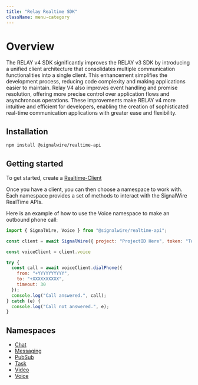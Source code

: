 ```yaml
---
title: "Relay Realtime SDK"
className: menu-category
---
```


[chat]: /sdks/realtime-sdk/chat
[messaging]: /sdks/realtime-sdk/messaging
[pubsub]: /sdks/realtime-sdk/pubsub
[realtime-client]: /sdks/realtime-sdk/realtime-client
[task]: /sdks/realtime-sdk/task
[video]: /sdks/realtime-sdk/video
[voice]: /sdks/realtime-sdk/voice

# Overview

The RELAY v4 SDK significantly improves the RELAY v3 SDK by introducing a unified client architecture
that consolidates multiple communication functionalities into a single client.
This enhancement simplifies the development process, reducing code complexity and making applications easier to maintain.
Relay V4 also improves event handling and promise resolution, offering more precise control
over application flows and asynchronous operations. These improvements make RELAY v4 more intuitive and efficient for developers,
enabling the creation of sophisticated real-time communication applications with greater ease and flexibility.

## **Installation**

```bash npm2yarn
npm install @signalwire/realtime-api
```

## **Getting started**

To get started, create a [Realtime-Client][realtime-client]

Once you have a client, you can then choose a namespace to work with. Each namespace
provides a set of methods to interact with the SignalWire RealTime APIs.

Here is an example of how to use the Voice namespace to make an outbound phone call:

```js
import { SignalWire, Voice } from "@signalwire/realtime-api";

const client = await SignalWire({ project: "ProjectID Here", token: "Token Here" })

const voiceClient = client.voice

try {
  const call = await voiceClient.dialPhone({
    from: "+YYYYYYYYYY",
    to: "+XXXXXXXXXX",
    timeout: 30
  });
  console.log("Call answered.", call);
} catch (e) {
  console.log("Call not answered.", e);
}
```

## **Namespaces**

- [Chat][chat]
- [Messaging][messaging]
- [PubSub][pubsub]
- [Task][task]
- [Video][video]
- [Voice][voice]
